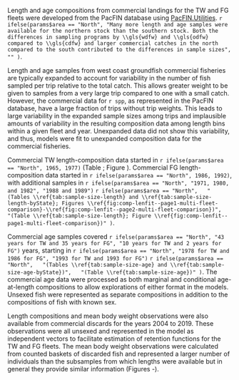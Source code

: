 <!-- Commercial length- and age-frequency data -->

Length and age compositions from commercial landings 
for the TW and FG fleets were developed 
from the PacFIN database using
[PacFIN.Utilities](https://github.com/pfmc-assessments/PacFIN.Utilities/).
`r ifelse(params$area == "North",
"Many more length and age samples were available for the northern stock than the southern stock. Both the differences in sampling programs by \\gls{wdfw} and \\gls{odfw} compared to \\gls{cdfw} and larger commercial catches in the north compared to the south contributed to the differences in sample sizes",
  ""
)`.

Length and age samples from west coast groundfish commercial fisheries
are typically expanded to account for variability in the number of fish sampled
per trip relative to the total catch. This allows greater weight to be given to samples
from a very large trip compared to one with a small catch. However,
the commercial data for `r spp`, as represented in the PacFIN database,
have a large fraction of trips without trip weights. This leads to
large variability in the expanded sample sizes among trips and implausible amounts
of variability in the resulting composition data among length bins within a given
fleet and year. Unexpanded data did not show this variability, and thus,
models were fit to unexpanded composition data for the commercial fisheries.

Commercial TW length-composition data started in
`r ifelse(params$area == "North", 1965, 1977)`
(Table \ref{tab:sample-size-length}; Figure \ref{fig:comp-lenfit--page1-multi-fleet-comparison}).
Commercial FG length-composition data started in
`r ifelse(params$area == "North", 1986, 1992)`,
with additional samples in
`r ifelse(params$area == "North", "1971, 1980, and 1982", "1988 and 1989")`
`r ifelse(params$area == "North",
  "(Tables \\ref{tab:sample-size-length} and \\ref{tab:sample-size-length-byState}; Figures \\ref{fig:comp-lenfit--page1-multi-fleet-comparison}-\\ref{fig:comp-lenfit--page2-multi-fleet-comparison})",
  "(Table \\ref{tab:sample-size-length}; Figure \\ref{fig:comp-lenfit--page1-multi-fleet-comparison})"
)`.

Commercial age samples covered
`r ifelse(params$area == "North", "43 years for TW and 35 years for FG", "10 years for TW and 2 years for FG")` years, starting in
`r ifelse(params$area == "North", "1978 for TW and 1986 for FG", "1993 for TW and 1993 for FG")`
`r ifelse(params$area == "North",
  "(Tables \\ref{tab:sample-size-age} and \\ref{tab:sample-size-age-byState})",
  "(Table \\ref{tab:sample-size-age})"
)`.
The commercial age data were processed as both
marginal and conditional age-at-length compositions to allow explorations of either
format in the models.
Unsexed fish were represented as separate compositions in addition to the 
compositions of fish with known sex.

Length compositions and mean body weight observations were also available 
from commercial discards for the years 2004 to 2019. These observations were 
all unsexed and represented in the model as independent vectors to facilitate
estimation of retention functions for the TW and FG fleets. The mean body weight
observations were calculated from counted baskets of discarded fish and represented
a larger number of individuals than the subsamples from which lengths were available
but in general they provide similar information
(Figures \ref{fig:discard-fitcommercialtrawl}-\ref{fig:bodywt-fit-fltcommercialfixed-gear}).
